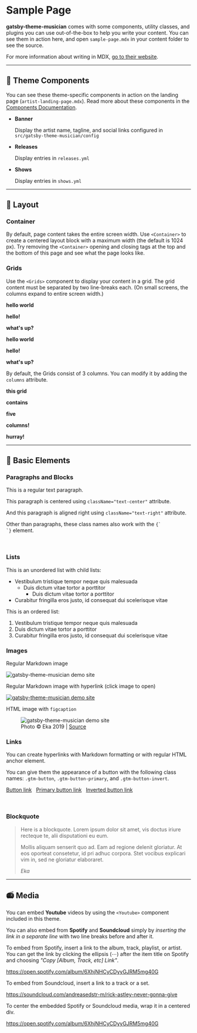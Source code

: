 <Container>

# Sample Page

**gatsby-theme-musician** comes with some components, utility classes, and plugins you can use out-of-the-box to help you write your content. You can see them in action here, and open `sample-page.mdx` in your content folder to see the source.

For more information about writing in MDX, [go to their website](https://mdxjs.com/).

---

## 🎸 Theme Components

You can see these theme-specific components in action on the landing page (`artist-landing-page.mdx`). Read more about these components in the [Components Documentation](https://github.com/ekafyi/gatsby-theme-musician/blob/master/docs/components.md).

- **Banner**

  Display the artist name, tagline, and social links configured in `src/gatsby-theme-musician/config`

- **Releases**

  Display entries in `releases.yml`

- **Shows**

  Display entries in `shows.yml`

---

## 📐 Layout

### Container

By default, page content takes the entire screen width. Use `<Container>` to create a centered layout block with a maximum width (the default is 1024 px). Try removing the `<Container>` opening and closing tags at the top and the bottom of this page and see what the page looks like.

### Grids

Use the `<Grids>` component to display your content in a grid. The grid content must be separated by two line-breaks each. (On small screens, the columns expand to entire screen width.)

<Grids>

**hello world**

**hello!**

**what's up?**

</Grids>
<Grids>

**hello world**

**hello!**

**what's up?**

</Grids>

By default, the Grids consist of 3 columns. You can modify it by adding the `columns` attribute.

<Grids columns="5">

**this grid**

**contains**

**five**

**columns!**

**hurray!**

</Grids>

---

## 🔹 Basic Elements

### Paragraphs and Blocks

This is a regular text paragraph.

<p className="text-center">This paragraph is centered using <code>className="text-center"</code> attribute.</p>

<p className="text-right">And this paragraph is aligned right using <code>className="text-right"</code> attribute.</p>

<div className="text-center">Other than paragraphs, these class names also work with the <code>{`<div>`}</code> element.</div>

<p>&nbsp;</p>

### Lists

This is an unordered list with child lists:

- Vestibulum tristique tempor neque quis malesuada
  - Duis dictum vitae tortor a porttitor
    - Duis dictum vitae tortor a porttitor
- Curabitur fringilla eros justo, id consequat dui scelerisque vitae

This is an ordered list:

1. Vestibulum tristique tempor neque quis malesuada
2. Duis dictum vitae tortor a porttitor
3. Curabitur fringilla eros justo, id consequat dui scelerisque vitae

### Images

Regular Markdown image

![gatsby-theme-musician demo site](https://raw.githubusercontent.com/ekafyi/gatsby-theme-musician/master/screenshot_with_bg.png)

Regular Markdown image with hyperlink (click image to open)

[![gatsby-theme-musician demo site](https://raw.githubusercontent.com/ekafyi/gatsby-theme-musician/master/screenshot_with_bg.png)](https://github.com/ekafyi/gatsby-theme-musician)


HTML image with `figcaption`

<figure>
	<img src="https://raw.githubusercontent.com/ekafyi/gatsby-theme-musician/master/screenshot_with_bg.png" alt="gatsby-theme-musician demo site" />
	<figcaption>Photo © Eka 2019 | <a href="https://github.com/ekafyi/gatsby-theme-musician">Source</a></figcaption>
</figure>

### Links

You can create hyperlinks with Markdown formatting or with regular HTML anchor element.

You can give them the appearance of a button with the following class names: `.gtm-button`, `.gtm-button-primary`, and `.gtm-button-invert`.

<a href="#" className="gtm-button">Button link</a> &nbsp; <a href="#" className="gtm-button-primary">Primary button link</a> &nbsp; <a href="#" className="gtm-button-invert">Inverted button link</a>

<p>&nbsp;</p>

### Blockquote

> Here is a blockquote. Lorem ipsum dolor sit amet, vis doctus iriure recteque te, alii disputationi eu eum.
>
> Mollis aliquam senserit quo ad. Eam ad regione delenit gloriatur. At eos oporteat consetetur, id pri adhuc corpora. Stet vocibus explicari vim in, sed ne gloriatur elaboraret.
>
> <cite>Eka</cite>

---

## 📻 Media

You can embed **Youtube** videos by using the `<Youtube>` component included in this theme.

<Youtube url="https://www.youtube.com/watch?v=dQw4w9WgXcQ" />

You can also embed from **Spotify** and **Soundcloud** simply by _inserting the link in a separate line_ with two line breaks before and after it.

To embed from Spotify, insert a link to the album, track, playlist, or artist. You can get the link by clicking the ellipsis (⋯) after the item title on Spotify and choosing _"Copy [Album, Track, etc] Link"_.

https://open.spotify.com/album/6XhjNHCyCDyyGJRM5mg40G

To embed from Soundcloud, insert a link to a track or a set.

https://soundcloud.com/andreasedstr-m/rick-astley-never-gonna-give

To center the embedded Spotify or Soundcloud media, wrap it in a centered div.

<div className="text-center">

https://open.spotify.com/album/6XhjNHCyCDyyGJRM5mg40G

</div>

</Container>
